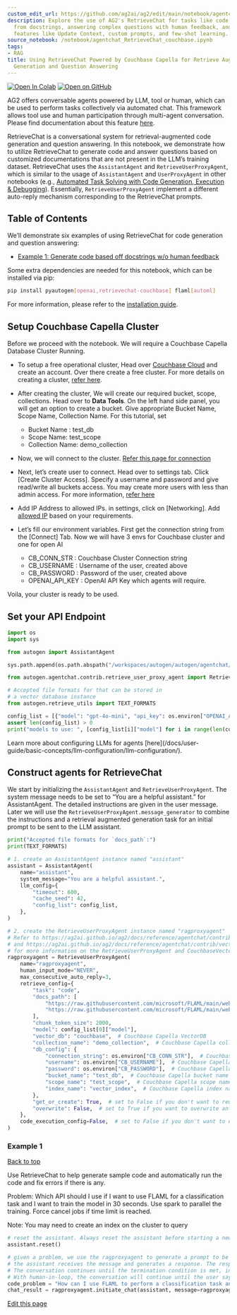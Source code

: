 ```yaml
---
custom_edit_url: https://github.com/ag2ai/ag2/edit/main/notebook/agentchat_RetrieveChat_couchbase.ipynb
description: Explore the use of AG2's RetrieveChat for tasks like code generation
  from docstrings, answering complex questions with human feedback, and exploiting
  features like Update Context, custom prompts, and few-shot learning.
source_notebook: /notebook/agentchat_RetrieveChat_couchbase.ipynb
tags:
- RAG
title: Using RetrieveChat Powered by Couchbase Capella for Retrieve Augmented Code
  Generation and Question Answering
---
```


<a href="https://colab.research.google.com/github/ag2ai/ag2/blob/main/notebook/agentchat_RetrieveChat_couchbase.ipynb" class="colab-badge" target="_blank"><img noZoom src="https://colab.research.google.com/assets/colab-badge.svg" alt="Open In Colab" /></a>
<a href="https://github.com/ag2ai/ag2/blob/main/notebook/agentchat_RetrieveChat_couchbase.ipynb" class="github-badge" target="_blank"><img noZoom src="https://img.shields.io/badge/Open%20on%20GitHub-grey?logo=github" alt="Open on GitHub" /></a>




AG2 offers conversable agents powered by LLM, tool or human, which can
be used to perform tasks collectively via automated chat. This framework
allows tool use and human participation through multi-agent
conversation. Please find documentation about this feature
[here](https://microsoft.github.io/autogen/docs/Use-Cases/agent_chat).

RetrieveChat is a conversational system for retrieval-augmented code
generation and question answering. In this notebook, we demonstrate how
to utilize RetrieveChat to generate code and answer questions based on
customized documentations that are not present in the LLM’s training
dataset. RetrieveChat uses the `AssistantAgent` and
`RetrieveUserProxyAgent`, which is similar to the usage of
`AssistantAgent` and `UserProxyAgent` in other notebooks (e.g.,
[Automated Task Solving with Code Generation, Execution &
Debugging](https://github.com/ag2ai/ag2/blob/main/notebook/agentchat_auto_feedback_from_code_execution.ipynb)).
Essentially, `RetrieveUserProxyAgent` implement a different auto-reply
mechanism corresponding to the RetrieveChat prompts.

## Table of Contents

We’ll demonstrate six examples of using RetrieveChat for code generation
and question answering:

-   [Example 1: Generate code based off docstrings w/o human
    feedback](#example-1)


<div class="info Requirements">
<Info>
Some extra dependencies are needed for this notebook, which can be installed via pip:

```bash
pip install pyautogen[openai,retrievechat-couchbase] flaml[automl]
```

For more information, please refer to the [installation guide](/docs/installation/).
</Info>
</div>


## Setup Couchbase Capella Cluster

Before we proceed with the notebook. We will require a Couchbase Capella
Database Cluster Running.

-   To setup a free operational cluster, Head over [Couchbase
    Cloud](https://cloud.couchbase.com) and create an account. Over
    there create a free cluster. For more details on creating a cluster,
    [refer
    here](https://docs.couchbase.com/cloud/get-started/create-account.html).

-   After creating the cluster, We will create our required bucket,
    scope, collections. Head over to <b>Data Tools</b>. On the left hand
    side panel, you will get an option to create a bucket. Give
    appropriate Bucket Name, Scope Name, Collection Name. For this
    tutorial, set

    -   Bucket Name : test_db
    -   Scope Name: test_scope
    -   Collection Name: demo_collection

-   Now, we will connect to the cluster. [Refer this page for
    connection](https://docs.couchbase.com/cloud/get-started/connect.html)

-   Next, let’s create user to connect. Head over to settings tab. Click
    \[Create Cluster Access\]. Specify a username and password and give
    read/write all buckets access. You may create more users with less
    than admin access. For more information, [refer
    here](https://docs.couchbase.com/cloud/clusters/manage-database-users.html#create-database-credentials)

-   Add IP Address to allowed IPs. in settings, click on \[Networking\].
    Add [allowed
    IP](https://docs.couchbase.com/cloud/clusters/allow-ip-address.html)
    based on your requirements.

-   Let’s fill our environment variables. First get the connection
    string from the \[Connect\] Tab. Now we will have 3 envs for
    Couchbase cluster and one for open AI

    -   CB_CONN_STR : Couchbase Cluster Connection string
    -   CB_USERNAME : Username of the user, created above
    -   CB_PASSWORD : Password of the user, created above
    -   OPENAI_API_KEY : OpenAI API Key which agents will require.

Voila, your cluster is ready to be used.

## Set your API Endpoint

```python
import os
import sys

from autogen import AssistantAgent

sys.path.append(os.path.abspath("/workspaces/autogen/autogen/agentchat/contrib"))

from autogen.agentchat.contrib.retrieve_user_proxy_agent import RetrieveUserProxyAgent

# Accepted file formats for that can be stored in
# a vector database instance
from autogen.retrieve_utils import TEXT_FORMATS

config_list = [{"model": "gpt-4o-mini", "api_key": os.environ["OPENAI_API_KEY"], "api_type": "openai"}]
assert len(config_list) > 0
print("models to use: ", [config_list[i]["model"] for i in range(len(config_list))])
```


<div class="tip">
<Tip>
Learn more about configuring LLMs for agents [here](/docs/user-guide/basic-concepts/llm-configuration/llm-configuration/).
</Tip>
</div>


## Construct agents for RetrieveChat

We start by initializing the `AssistantAgent` and
`RetrieveUserProxyAgent`. The system message needs to be set to “You are
a helpful assistant.” for AssistantAgent. The detailed instructions are
given in the user message. Later we will use the
`RetrieveUserProxyAgent.message_generator` to combine the instructions
and a retrieval augmented generation task for an initial prompt to be
sent to the LLM assistant.

```python
print("Accepted file formats for `docs_path`:")
print(TEXT_FORMATS)
```


```python
# 1. create an AssistantAgent instance named "assistant"
assistant = AssistantAgent(
    name="assistant",
    system_message="You are a helpful assistant.",
    llm_config={
        "timeout": 600,
        "cache_seed": 42,
        "config_list": config_list,
    },
)

# 2. create the RetrieveUserProxyAgent instance named "ragproxyagent"
# Refer to https://ag2ai.github.io/ag2/docs/reference/agentchat/contrib/retrieve_user_proxy_agent
# and https://ag2ai.github.io/ag2/docs/reference/agentchat/contrib/vectordb/couchbase
# for more information on the RetrieveUserProxyAgent and CouchbaseVectorDB
ragproxyagent = RetrieveUserProxyAgent(
    name="ragproxyagent",
    human_input_mode="NEVER",
    max_consecutive_auto_reply=3,
    retrieve_config={
        "task": "code",
        "docs_path": [
            "https://raw.githubusercontent.com/microsoft/FLAML/main/website/docs/Examples/Integrate%20-%20Spark.md",
            "https://raw.githubusercontent.com/microsoft/FLAML/main/website/docs/Research.md",
        ],
        "chunk_token_size": 2000,
        "model": config_list[0]["model"],
        "vector_db": "couchbase",  # Couchbase Capella VectorDB
        "collection_name": "demo_collection",  # Couchbase Capella collection name to be utilized/created
        "db_config": {
            "connection_string": os.environ["CB_CONN_STR"],  # Couchbase Capella connection string
            "username": os.environ["CB_USERNAME"],  # Couchbase Capella username
            "password": os.environ["CB_PASSWORD"],  # Couchbase Capella password
            "bucket_name": "test_db",  # Couchbase Capella bucket name
            "scope_name": "test_scope",  # Couchbase Capella scope name
            "index_name": "vector_index",  # Couchbase Capella index name to be created
        },
        "get_or_create": True,  # set to False if you don't want to reuse an existing collection
        "overwrite": False,  # set to True if you want to overwrite an existing collection, each overwrite will force a index creation and reupload of documents
    },
    code_execution_config=False,  # set to False if you don't want to execute the code
)
```

### Example 1

[Back to top](#table-of-contents)

Use RetrieveChat to help generate sample code and automatically run the
code and fix errors if there is any.

Problem: Which API should I use if I want to use FLAML for a
classification task and I want to train the model in 30 seconds. Use
spark to parallel the training. Force cancel jobs if time limit is
reached.

Note: You may need to create an index on the cluster to query

```python
# reset the assistant. Always reset the assistant before starting a new conversation.
assistant.reset()

# given a problem, we use the ragproxyagent to generate a prompt to be sent to the assistant as the initial message.
# the assistant receives the message and generates a response. The response will be sent back to the ragproxyagent for processing.
# The conversation continues until the termination condition is met, in RetrieveChat, the termination condition when no human-in-loop is no code block detected.
# With human-in-loop, the conversation will continue until the user says "exit".
code_problem = "How can I use FLAML to perform a classification task and use spark to do parallel training. Train 30 seconds and force cancel jobs if time limit is reached."
chat_result = ragproxyagent.initiate_chat(assistant, message=ragproxyagent.message_generator, problem=code_problem)
```

<div className="edit-url-container">
    <a className="edit-url" href="https://github.com/ag2ai/ag2/edit/main/notebook/agentchat_RetrieveChat_couchbase.ipynb" target='_blank'><Icon icon="pen" iconType="solid" size="13px"/> Edit this page</a>
</div>

